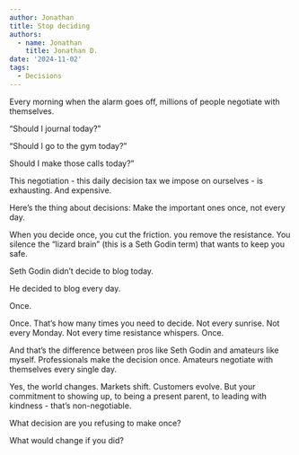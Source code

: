 ```yaml
---
author: Jonathan
title: Stop deciding
authors:
  - name: Jonathan
    title: Jonathan D.
date: '2024-11-02'
tags:
  - Decisions
---
```


Every morning when the alarm goes off, millions of people negotiate with themselves.

“Should I journal today?”

“Should I go to the gym today?”

Should I make those calls today?”

This negotiation - this daily decision tax we impose on ourselves - is exhausting. And expensive.

Here’s the thing about decisions: Make the important ones once, not every day.

When you decide once, you cut the friction. you remove the resistance. You silence the “lizard brain” (this is a Seth Godin term) that wants to keep you safe.

Seth Godin didn’t decide to blog today.

He decided to blog every day.

Once.

Once. That’s how many times you need to decide. Not every sunrise. Not every Monday. Not every time resistance whispers. Once.

And that’s the difference between pros like Seth Godin and amateurs like myself. Professionals make the decision once. Amateurs negotiate with themselves every single day.

Yes, the world changes. Markets shift. Customers evolve. But your commitment to showing up, to being a present parent, to leading with kindness - that’s non-negotiable.

What decision are you refusing to make once?

What would change if you did?
